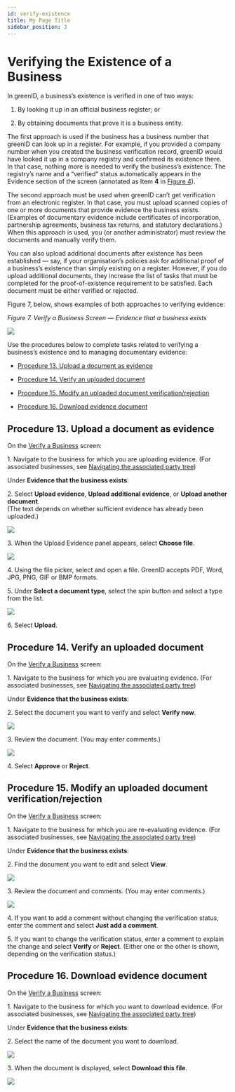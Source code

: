 ```yaml
---
id: verify-existence
title: My Page Title
sidebar_position: 3
---
```


# Verifying the Existence of a Business

In greenID, a business’s existence is verified in one of two ways:

1. By looking it up in an official business register; or

2. By obtaining documents that prove it is a business entity.

The first approach is used if the business has a business number that greenID can look up in a register. For example, if you provided a company number when you created the business verification record, greenID would have looked it up in a company registry and confirmed its existence there. In that case, nothing more is needed to verify the business’s existence. The registry’s name and a “verified” status automatically appears in the Evidence section of the screen (annotated as Item **4** in [Figure 4](https://vixverify.atlassian.net/wiki/spaces/GREEN/pages/492307184/Verify+a+business#Verifyabusiness-Figure4)).

The second approach must be used when greenID can’t get verification from an electronic register. In that case, you must upload scanned copies of one or more documents that provide evidence the business exists. (Examples of documentary evidence include certificates of incorporation, partnership agreements, business tax returns, and statutory declarations.) When this approach is used, you (or another administrator) must review the documents and manually verify them.

You can also upload additional documents after existence has been established — say, if your organisation’s policies ask for additional proof of a business’s existence than simply existing on a register. However, if you do upload additional documents, they increase the list of tasks that must be completed for the proof-of-existence requirement to be satisfied. Each document must be either verified or rejected.

Figure 7, below, shows examples of both approaches to verifying evidence:

*Figure 7. Verify a Business Screen — Evidence that a business exists*

![](/img/evidence-1.png)

Use the procedures below to complete tasks related to verifying a business’s existence and to managing documentary evidence:

- [Procedure 13. Upload a document as evidence](https://vixverify.atlassian.net/wiki/spaces/GREEN/pages/492830791/Verifying+the+existence+of+a+business?atl_f=PAGETREE#Verifyingtheexistenceofabusiness-procedure13Procedure13.Uploadadocumentasevidence)

- [Procedure 14. Verify an uploaded document](https://vixverify.atlassian.net/wiki/spaces/GREEN/pages/492830791/Verifying+the+existence+of+a+business?atl_f=PAGETREE#Verifyingtheexistenceofabusiness-procedure14Procedure14.Verifyanuploadeddocument)

- [Procedure 15. Modify an uploaded document verification/rejection](https://vixverify.atlassian.net/wiki/spaces/GREEN/pages/492830791/Verifying+the+existence+of+a+business?atl_f=PAGETREE#Verifyingtheexistenceofabusiness-procedure15Procedure15.Modifyanuploadeddocumentverification%2Frejection)

- [Procedure 16. Download evidence document](https://vixverify.atlassian.net/wiki/spaces/GREEN/pages/492830791/Verifying+the+existence+of+a+business?atl_f=PAGETREE#Verifyingtheexistenceofabusiness-procedure16Procedure16.Downloadevidencedocument)

## Procedure 13. Upload a document as evidence

On the [Verify a Business](https://vixverify.atlassian.net/wiki/spaces/GREEN/pages/492307184/Verify+a+business) screen:

1\. Navigate to the business for which you are uploading evidence. (For associated businesses, see [Navigating the associated party tree](https://vixverify.atlassian.net/wiki/spaces/GREEN/pages/492307247/Navigating+the+associated+party+tree))

Under **Evidence that the business exists**:

2\. Select **Upload evidence**, **Upload additional evidence**, or **Upload another document**.\
(The text depends on whether sufficient evidence has already been uploaded.)

![](/img/evidence-2.png)

3\. When the Upload Evidence panel appears, select **Choose file**.

![](/img/evidence-3.png)

4\. Using the file picker, select and open a file. GreenID accepts PDF, Word, JPG, PNG, GIF or BMP formats.

5\. Under **Select a document type**, select the spin button and select a type from the list.

![](/img/evidence-4.png)

6\. Select **Upload**.

## Procedure 14. Verify an uploaded document

On the [Verify a Business](https://vixverify.atlassian.net/wiki/spaces/GREEN/pages/492307184/Verify+a+business) screen:

1\. Navigate to the business for which you are evaluating evidence. (For associated businesses, see [Navigating the associated party tree](https://vixverify.atlassian.net/wiki/spaces/GREEN/pages/492307247/Navigating+the+associated+party+tree))

Under **Evidence that the business exists**:

2\. Select the document you want to verify and select **Verify now**.

![](/img/evidence-5.png)

3\. Review the document. (You may enter comments.)

![](/img/evidence-6.png)

4\. Select **Approve** or **Reject**.

## Procedure 15. Modify an uploaded document verification/rejection

On the [Verify a Business](https://vixverify.atlassian.net/wiki/spaces/GREEN/pages/492307184/Verify+a+business) screen:

1\. Navigate to the business for which you are re-evaluating evidence. (For associated businesses, see [Navigating the associated party tree](https://vixverify.atlassian.net/wiki/spaces/GREEN/pages/492307247/Navigating+the+associated+party+tree))

Under **Evidence that the business exists**:

2\. Find the document you want to edit and select **View**.

![](/img/evidence-7.png)

3\. Review the document and comments. (You may enter comments.)

![](/img/evidence-8.png)

4\. If you want to add a comment without changing the verification status, enter the comment and select **Just add a comment**.

5\. If you want to change the verification status, enter a comment to explain the change and select **Verify** or **Reject**. (Either one or the other is shown, depending on the verification status.)

## Procedure 16. Download evidence document

On the [Verify a Business](https://vixverify.atlassian.net/wiki/spaces/GREEN/pages/492307184/Verify+a+business) screen:

1\. Navigate to the business for which you want to download evidence. (For associated businesses, see [Navigating the associated party tree](https://vixverify.atlassian.net/wiki/spaces/GREEN/pages/492307247/Navigating+the+associated+party+tree))

Under **Evidence that the business exists**:

2\. Select the name of the document you want to download.

![](/img/evidence-9.png)

3\. When the document is displayed, select **Download this file**.

![](/img/evidence-10.png)
